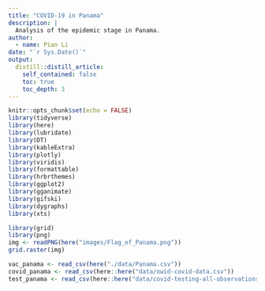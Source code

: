 ```yaml
---
title: "COVID-19 in Panama"
description: |
  Analysis of the epidemic stage in Panama.
author:
  - name: Pian Li
date: "`r Sys.Date()`"
output:
  distill::distill_article:
    self_contained: false
    toc: true
    toc_depth: 3
---
```



```r
knitr::opts_chunk$set(echo = FALSE)
library(tidyverse)
library(here)
library(lubridate)
library(DT)
library(kableExtra)
library(plotly)
library(viridis)
library(formattable)
library(hrbrthemes)
library(ggplot2)
library(gganimate)
library(gifski)
library(dygraphs)
library(xts)

```


```r
library(grid)
library(png)
img <- readPNG(here("images/Flag_of_Panama.png"))
grid.raster(img)
```


```r

vac_panama <- read_csv(here("./data/Panama.csv"))
covid_panama <- read_csv(here::here("data/owid-covid-data.csv"))
test_panama <- read_csv(here::here("data/covid-testing-all-observations.csv"))

```





